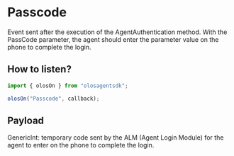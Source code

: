 # Passcode

Event sent after the execution of the AgentAuthentication method. With the PassCode parameter, the agent should enter the parameter value on the phone to complete the login.

## How to listen?

```js copy
import { olosOn } from "olosagentsdk";

olosOn("Passcode", callback);
```

## Payload

GenericInt: temporary code sent by the ALM (Agent Login Module) for the agent to enter on the phone to complete the login.
